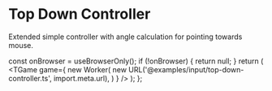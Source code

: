 # Top Down Controller

Extended simple controller with angle calculation for pointing towards mouse.


  const onBrowser = useBrowserOnly();
  if (!onBrowser) {
    return null;
  }
  return (
    <TGame
      game={
        new Worker(
          new URL('@examples/input/top-down-controller.ts', import.meta.url),
        )
      }
    />
  );
};

<Game />

